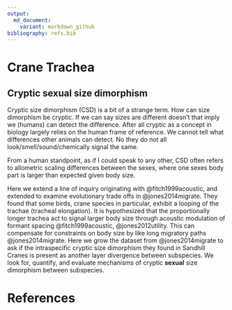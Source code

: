```yaml
---
output:
  md_document:
    variant: markdown_github
bibliography: refs.bib  
---
```


# Crane Trachea

## Cryptic sexual size dimorphism

Cryptic size dimorphism (CSD) is a bit of a strange term. How can size dimorphism be cryptic. If we can say sizes are different doesn't that imply we (humans) can detect the difference. After all cryptic as a concept in biology largely relies on the human frame of reference. We cannot tell what differences other animals can detect. No they do not all look/smell/sound/chemically signal the same. 

From a human standpoint, as if I could speak to any other, CSD often refers to allometric scaling differences between the sexes, where one sexes body part is larger than expected given body size.

Here we extend a line of inquiry originating with @fitch1999acoustic, and extended to examine evolutionary trade offs in @jones2014migrate. They found that some birds, crane species in particular, exhibit a looping of the trachae (tracheal elongation). It is hypothesized that the proportionally longer trachea act to signal larger body size through acoustic modulation of formant spacing @fitch1999acoustic, @jones2012utility. This can compensate for constraints on body size by like long migratory paths @jones2014migrate. Here we grow the dataset from @jones2014migrate to ask if the intraspecific cryptic size dimorphism they found in Sandhill Cranes is present as another layer divergence between subspecies. We look for, quantify, and evaluate mechanisms of cryptic **sexual** size dimorphism between subspecies.

# References